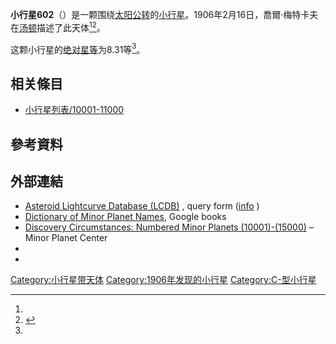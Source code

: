 {{Infobox planet
 | minorplanet     = yes
 | name            = 602 Marianna
 | background      = #D6D6D6
 | image = 
 | image_size      = 
 | caption         =
 | discovery_ref   =  <ref name="MPC-object" />
 | discoverer      = [[喬爾·梅特卡夫|喬爾·梅特卡夫]]
 | discovery_site  = [[汤顿|汤顿]]
 | discovered      = 1906年2月16日
 | mpc_name        = 602 Marianna
 | alt_names       = 602 Marianna
 | pronounced      = 
 | named_after     = <ref name="MPC-object" />
 | mp_category     = [[主帶小行星|主帶小行星]] <ref name="MPC-object" /><ref name="jpldata" />
 | orbit_ref       = <ref name="a">[http://ssd.jpl.nasa.gov/sbdb.cgi?sstr=602 602] {{Wayback|url=http://ssd.jpl.nasa.gov/sbdb.cgi?sstr=602 |date=20200803081014 }}，小行星數據庫瀏覽器（JPL Small-Body Database Browser）－[[美国国家航空航天局|美国国家航空航天局]]喷气推进实验室</ref>
 | epoch           = 2018-03-23.0（[[儒略日|JD]] 2458200.5）
 | uncertainty     = 0
 | observation_arc = 
 | aphelion = {{convert|3.855|AU|km|3|abbr=on|lk=out}}
 | perihelion      = {{convert|2.3140373|AU|km|3|abbr=on}}
 | semimajor       = 3.0847245
 | eccentricity    = 0.2498399
 | period          = 5.42[[儒略年|yr]]
 | mean_anomaly    = 344.99660[[度|°]]
 | mean_motion     = {{Deg2DMS|0.18191950|sup=ms}} / day
 | inclination     = 15.10626
 | asc_node        = 331.49092°
 | arg_peri        = 45.88758
 | mean_diameter   = 
 | rotation        = 
 | albedo          =
 | spectral_type   =
 | abs_magnitude   = 8.31<ref name="jpldata" />
}}
'''小行星602'''（{{lang-en|602 Marianna}}）是一颗围绕[[太阳|太阳]][[公转|公转]]的[[小行星|小行星]]。1906年2月16日，喬爾·梅特卡夫在[[汤顿|汤顿]]描述了此天体<ref name="a" /><ref>{{cite news|title=小行星列表|url=http://cfa-www.harvard.edu/iau/lists/NumberedMPs.txt|accessdate=2018-10-19|newspaper=哈佛大学|archive-date=2008-05-17|archive-url=https://web.archive.org/web/20080517010638/http://cfa-www.harvard.edu/iau/lists/NumberedMPs.txt|dead-url=no}}</ref>。

这颗小行星的[[绝对星等|绝对星等]]为8.31等<ref name="a" />。

== 相关條目 ==
*[[小行星列表/10001-11000|小行星列表/10001-11000]]

== 參考資料 ==
{{reflist|refs=

<ref name="jpldata">{{cite web
 |type         = 2018-01-26 last obs.
 |title        = JPL Small-Body Database Browser:602 Marianna-602 Marianna
 |url          = https://ssd.jpl.nasa.gov/sbdb.cgi?sstr=602
 |publisher    = [[Jet_Propulsion_Laboratory|Jet Propulsion Laboratory]]
 |accessdate   = 28 March 2018
 |archive-date = 2020-08-03
 |archive-url  = https://web.archive.org/web/20200803081014/https://ssd.jpl.nasa.gov/sbdb.cgi?sstr=602
 |dead-url     = no
}}</ref>

<ref name="MPC-object">{{cite web
  |title      = 602 Marianna
  |work      = Minor Planet Center
  |url      = https://www.minorplanetcenter.net/db_search/show_object?object_id=602
  |accessdate      = 28 March 2018
  |archive-date      = 2016-03-03
  |archive-url      = https://web.archive.org/web/20160303225133/http://www.minorplanetcenter.net/db_search/show_object?object_id=602
  |dead-url      = no
  }}</ref>

}}

==  外部連結 ==
* [http://www.minorplanet.info/PHP/lcdbsummaryquery.php Asteroid Lightcurve Database (LCDB)] {{Wayback|url=http://www.minorplanet.info/PHP/lcdbsummaryquery.php |date=20171210173955 }}, query form ([http://www.minorplanet.info/lightcurvedatabase.html info] {{Wayback|url=http://www.minorplanet.info/lightcurvedatabase.html |date=20171216050541 }})
* [https://books.google.com/books?id=aeAg1X7afOoC&pg Dictionary of Minor Planet Names], Google books
* [http://www.minorplanetcenter.net/iau/lists/NumberedMPs010001.html Discovery Circumstances: Numbered Minor Planets (10001)-(15000)] {{Wayback|url=http://www.minorplanetcenter.net/iau/lists/NumberedMPs010001.html |date=20180612162317 }} – Minor Planet Center
* {{AstDys|602}}
* {{JPL small body}}

{{Minor Planet Number|[[小行星601|小行星601]]|[[小行星603|小行星603]]}}
{{小天体}}

[[Category:小行星带天体|Category:小行星带天体]]
[[Category:1906年发现的小行星|Category:1906年发现的小行星]]
[[Category:C-型小行星|Category:C-型小行星]]